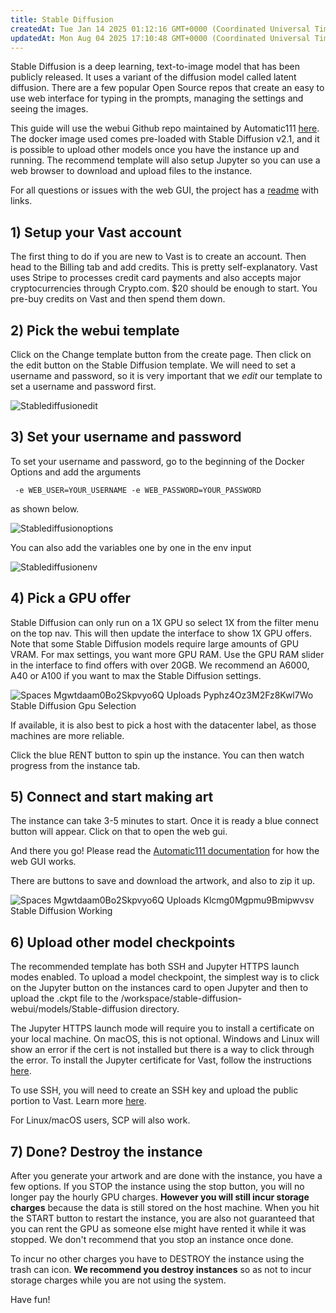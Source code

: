 ```yaml
---
title: Stable Diffusion
createdAt: Tue Jan 14 2025 01:12:16 GMT+0000 (Coordinated Universal Time)
updatedAt: Mon Aug 04 2025 17:10:48 GMT+0000 (Coordinated Universal Time)
---
```


Stable Diffusion is a deep learning, text-to-image model that has been publicly released. It uses a variant of the diffusion model called latent diffusion. There are a few popular Open Source repos that create an easy to use web interface for typing in the prompts, managing the settings and seeing the images.

This guide will use the webui Github repo maintained by Automatic111 [here](https://github.com/AUTOMATIC1111/stable-diffusion-webui). The docker image used comes pre-loaded with Stable Diffusion v2.1, and it is possible to upload other models once you have the instance up and running. The recommend template will also setup Jupyter so you can use a web browser to download and upload files to the instance.

For all questions or issues with the web GUI, the project has a [readme](https://github.com/AUTOMATIC1111/stable-diffusion-webui) with links.

## 1) Setup your Vast account

The first thing to do if you are new to Vast is to create an account. Then head to the Billing tab and add credits. This is pretty self-explanatory. Vast uses Stripe to processes credit card payments and also accepts major cryptocurrencies through Crypto.com. $20 should be enough to start. You pre-buy credits on Vast and then spend them down.

## 2) Pick the webui template

Click on the Change template button from the create page. Then click on the edit button on the Stable Diffusion template. We will need to set a username and password, so it is very important that we *edit* our template to set a username and password first.

![Stablediffusionedit](https://vast.ai/uploads/StableDiffusion/StableDiffusionEdit.png "Stablediffusionedit")

## 3) Set your username and password

>

To set your username and password, go to the beginning of the Docker Options and add the arguments

```text
 -e WEB_USER=YOUR_USERNAME -e WEB_PASSWORD=YOUR_PASSWORD
```

as shown below.

![Stablediffusionoptions](https://vast.ai/uploads/StableDiffusion/StableDiffusionOptions.png "Stablediffusionoptions")

You can also add the variables one by one in the env input

![Stablediffusionenv](https://vast.ai/uploads/StableDiffusion/StableDiffusionEnv.png "Stablediffusionenv")

## 4) Pick a GPU offer

Stable Diffusion can only run on a 1X GPU so select 1X from the filter menu on the top nav. This will then update the interface to show 1X GPU offers. Note that some Stable Diffusion models require large amounts of GPU VRAM. For max settings, you want more GPU RAM. Use the GPU RAM slider in the interface to find offers with over 20GB. We recommend an A6000, A40 or A100 if you want to max the Stable Diffusion settings.

![Spaces Mgwtdaam0Bo2Skpvyo6Q Uploads Pyphz4Oz3M2Fz8Kwl7Wo Stable Diffusion Gpu Selection](https://vast.ai/uploads/crawl/spaces_mgwtdaam0bo2skpvyo6q_uploads_pyphz4oz3m2fz8kwl7wo_stable_diffusion_gpu_selection.png "Spaces Mgwtdaam0Bo2Skpvyo6Q Uploads Pyphz4Oz3M2Fz8Kwl7Wo Stable Diffusion Gpu Selection")

If available, it is also best to pick a host with the datacenter label, as those machines are more reliable.

Click the blue RENT button to spin up the instance. You can then watch progress from the instance tab.

## 5) Connect and start making art

The instance can take 3-5 minutes to start. Once it is ready a blue connect button will appear. Click on that to open the web gui.

>

And there you go! Please read the [Automatic111 documentation](https://github.com/AUTOMATIC1111/stable-diffusion-webui) for how the web GUI works.

There are buttons to save and download the artwork, and also to zip it up.

![Spaces Mgwtdaam0Bo2Skpvyo6Q Uploads Klcmg0Mgpmu9Bmipwvsv Stable Diffusion Working](https://vast.ai/uploads/crawl/spaces_mgwtdaam0bo2skpvyo6q_uploads_klcmg0mgpmu9bmipwvsv_stable_diffusion_working.png "Spaces Mgwtdaam0Bo2Skpvyo6Q Uploads Klcmg0Mgpmu9Bmipwvsv Stable Diffusion Working")

## 6) Upload other model checkpoints

The recommended template has both SSH and Jupyter HTTPS launch modes enabled. To upload a model checkpoint, the simplest way is to click on the Jupyter button on the instances card to open Jupyter and then to upload the .ckpt file to the /workspace/stable-diffusion-webui/models/Stable-diffusion directory.

The Jupyter HTTPS launch mode will require you to install a certificate on your local machine. On macOS, this is not optional. Windows and Linux will show an error if the cert is not installed but there is a way to click through the error. To install the Jupyter certificate for Vast, follow the instructions [here](https://docs.vast.ai/instances/jupyter).

To use SSH, you will need to create an SSH key and upload the public portion to Vast. Learn more [here](https://docs.vast.ai/instances/sshscp).

For Linux/macOS users, SCP will also work.

## 7) Done? Destroy the instance

After you generate your artwork and are done with the instance, you have a few options. If you STOP the instance using the stop button, you will no longer pay the hourly GPU charges. **However you will still incur storage charges** because the data is still stored on the host machine. When you hit the START button to restart the instance, you are also not guaranteed that you can rent the GPU as someone else might have rented it while it was stopped. We don't recommend that you stop an instance once done.

To incur no other charges you have to DESTROY the instance using the trash can icon. **We recommend you destroy instances** so as not to incur storage charges while you are not using the system.

Have fun!
